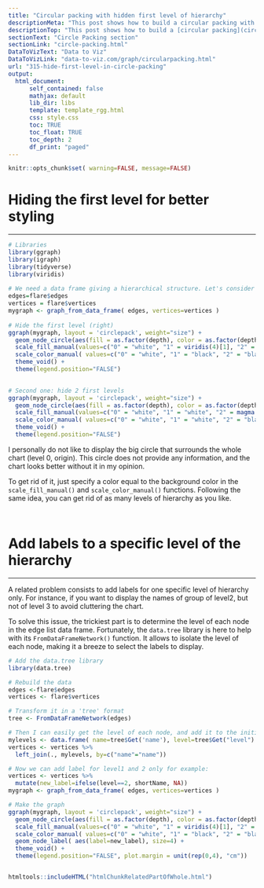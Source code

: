 ```yaml
---
title: "Circular packing with hidden first level of hierarchy"
descriptionMeta: "This post shows how to build a circular packing with R and the ggraph packing, and how to remove the main bubble that packs all the others."
descriptionTop: "This post shows how to build a [circular packing](circular-packing.html) with R and the `ggraph` package, and how to remove the main bubble that packs all the others."
sectionText: "Circle Packing section"
sectionLink: "circle-packing.html"
DataToVizText: "Data to Viz"
DataToVizLink: "data-to-viz.com/graph/circularpacking.html"
url: "315-hide-first-level-in-circle-packing"
output:
  html_document:
      self_contained: false    
      mathjax: default
      lib_dir: libs
      template: template_rgg.html
      css: style.css
      toc: TRUE
      toc_float: TRUE
      toc_depth: 2
      df_print: "paged"
---
```



```r
knitr::opts_chunk$set( warning=FALSE, message=FALSE)
```

<div class="container" >




# Hiding the first level for better styling
***

<div class = "row">

<div class = "col-md-6  col-sm-12">

```r
# Libraries
library(ggraph)
library(igraph)
library(tidyverse)
library(viridis)
 
# We need a data frame giving a hierarchical structure. Let's consider the flare dataset:
edges=flare$edges
vertices = flare$vertices
mygraph <- graph_from_data_frame( edges, vertices=vertices )
 
# Hide the first level (right)
ggraph(mygraph, layout = 'circlepack', weight="size") + 
  geom_node_circle(aes(fill = as.factor(depth), color = as.factor(depth) )) +
  scale_fill_manual(values=c("0" = "white", "1" = viridis(4)[1], "2" = viridis(4)[2], "3" = viridis(4)[3], "4"=viridis(4)[4])) +
  scale_color_manual( values=c("0" = "white", "1" = "black", "2" = "black", "3" = "black", "4"="black") ) +
  theme_void() + 
  theme(legend.position="FALSE") 
 
```
</div>


<div class = "col-md-6  col-sm-12">

```r
# Second one: hide 2 first levels
ggraph(mygraph, layout = 'circlepack', weight="size") + 
  geom_node_circle(aes(fill = as.factor(depth), color = as.factor(depth) )) +
  scale_fill_manual(values=c("0" = "white", "1" = "white", "2" = magma(4)[2], "3" = magma(4)[3], "4"=magma(4)[4])) +
  scale_color_manual( values=c("0" = "white", "1" = "white", "2" = "black", "3" = "black", "4"="black") ) +
  theme_void() + 
  theme(legend.position="FALSE")
```
</div>


</div>


I personally do not like to display the big circle that surrounds the whole chart (level 0, origin). This circle does not provide any information, and the chart looks better without it in my opinion.

To get rid of it, just specify a color equal to the background color in the `scale_fill_manual()` and `scale_color_manual()` functions. Following the same idea, you can get rid of as many levels of hierarchy as you like.
 

```r
```
```r
```














# Add labels to a specific level of the hierarchy
***

<div class = "row">

<div class = "col-md-6  col-sm-12 align-self-center">

A related problem consists to add labels for one specific level of hierarchy only. For instance, if you want to display the names of group of level2, but not of level 3 to avoid cluttering the chart.
 
To solve this issue, the trickiest part is to determine the level of each node in the edge list data frame. Fortunately, the `data.tree` library is here to help with its `FromDataFrameNetwork()` function. It allows to isolate the level of each node, making it a breeze to select the labels to display.

</div>


<div class = "col-md-6  col-sm-12">

```r
# Add the data.tree library
library(data.tree)

# Rebuild the data
edges <-flare$edges
vertices <- flare$vertices

# Transform it in a 'tree' format
tree <- FromDataFrameNetwork(edges)

# Then I can easily get the level of each node, and add it to the initial data frame:
mylevels <- data.frame( name=tree$Get('name'), level=tree$Get("level") )
vertices <- vertices %>% 
  left_join(., mylevels, by=c("name"="name"))

# Now we can add label for level1 and 2 only for example:
vertices <- vertices %>% 
  mutate(new_label=ifelse(level==2, shortName, NA))
mygraph <- graph_from_data_frame( edges, vertices=vertices )

# Make the graph
ggraph(mygraph, layout = 'circlepack', weight="size") + 
  geom_node_circle(aes(fill = as.factor(depth), color = as.factor(depth) )) +
  scale_fill_manual(values=c("0" = "white", "1" = viridis(4)[1], "2" = viridis(4)[2], "3" = viridis(4)[3], "4"=viridis(4)[4])) +
  scale_color_manual( values=c("0" = "white", "1" = "black", "2" = "black", "3" = "black", "4"="black") ) +
  geom_node_label( aes(label=new_label), size=4) +
  theme_void() + 
  theme(legend.position="FALSE", plot.margin = unit(rep(0,4), "cm"))
```
</div>
</div>



```r
```















<!-- Close container -->
</div>




```r
htmltools::includeHTML("htmlChunkRelatedPartOfWhole.html")
```

